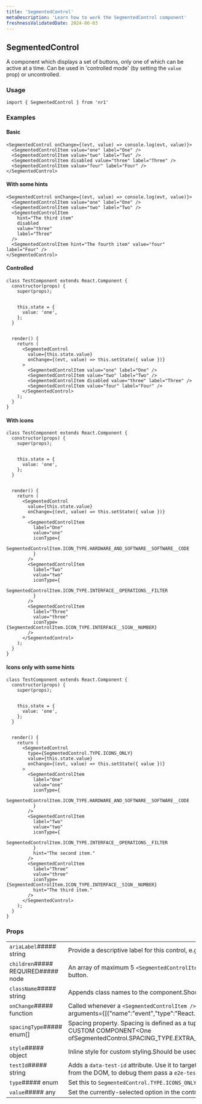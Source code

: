 ```yaml
---
title: 'SegmentedControl'
metaDescription: 'Learn how to work the SegmentedControl component'
freshnessValidatedDate: 2024-06-03
---
```

## SegmentedControl

A component which displays a set of buttons, only one of which can be active at a time. Can be used in 'controlled mode' (by setting the `value` prop) or uncontrolled.

### Usage

```
import { SegmentedControl } from 'nr1'
```



### Examples

#### Basic

```
<SegmentedControl onChange={(evt, value) => console.log(evt, value)}>
  <SegmentedControlItem value="one" label="One" />
  <SegmentedControlItem value="two" label="Two" />
  <SegmentedControlItem disabled value="three" label="Three" />
  <SegmentedControlItem value="four" label="Four" />
</SegmentedControl>
```



#### With some hints

```
<SegmentedControl onChange={(evt, value) => console.log(evt, value)}>
  <SegmentedControlItem value="one" label="One" />
  <SegmentedControlItem value="two" label="Two" />
  <SegmentedControlItem
    hint="The third item"
    disabled
    value="three"
    label="Three"
  />
  <SegmentedControlItem hint="The fourth item" value="four" label="Four" />
</SegmentedControl>
```



#### Controlled

```
class TestComponent extends React.Component {
  constructor(props) {
    super(props);


    this.state = {
      value: 'one',
    };
  }


  render() {
    return (
      <SegmentedControl
        value={this.state.value}
        onChange={(evt, value) => this.setState({ value })}
      >
        <SegmentedControlItem value="one" label="One" />
        <SegmentedControlItem value="two" label="Two" />
        <SegmentedControlItem disabled value="three" label="Three" />
        <SegmentedControlItem value="four" label="Four" />
      </SegmentedControl>
    );
  }
}
```



#### With icons

```
class TestComponent extends React.Component {
  constructor(props) {
    super(props);


    this.state = {
      value: 'one',
    };
  }


  render() {
    return (
      <SegmentedControl
        value={this.state.value}
        onChange={(evt, value) => this.setState({ value })}
      >
        <SegmentedControlItem
          label="One"
          value="one"
          iconType={
            SegmentedControlItem.ICON_TYPE.HARDWARE_AND_SOFTWARE__SOFTWARE__CODE
          }
        />
        <SegmentedControlItem
          label="Two"
          value="two"
          iconType={
            SegmentedControlItem.ICON_TYPE.INTERFACE__OPERATIONS__FILTER
          }
        />
        <SegmentedControlItem
          label="Three"
          value="three"
          iconType={SegmentedControlItem.ICON_TYPE.INTERFACE__SIGN__NUMBER}
        />
      </SegmentedControl>
    );
  }
}
```



#### Icons only with some hints

```
class TestComponent extends React.Component {
  constructor(props) {
    super(props);


    this.state = {
      value: 'one',
    };
  }


  render() {
    return (
      <SegmentedControl
        type={SegmentedControl.TYPE.ICONS_ONLY}
        value={this.state.value}
        onChange={(evt, value) => this.setState({ value })}
      >
        <SegmentedControlItem
          label="One"
          value="one"
          iconType={
            SegmentedControlItem.ICON_TYPE.HARDWARE_AND_SOFTWARE__SOFTWARE__CODE
          }
        />
        <SegmentedControlItem
          label="Two"
          value="two"
          iconType={
            SegmentedControlItem.ICON_TYPE.INTERFACE__OPERATIONS__FILTER
          }
          hint="The second item."
        />
        <SegmentedControlItem
          label="Three"
          value="three"
          iconType={SegmentedControlItem.ICON_TYPE.INTERFACE__SIGN__NUMBER}
          hint="The third item."
        />
      </SegmentedControl>
    );
  }
}
```



### Props

|                                    |                                                                                                                                                                                                                                                                                                                                                                                                                                                                                                                        |
| ---------------------------------- | ---------------------------------------------------------------------------------------------------------------------------------------------------------------------------------------------------------------------------------------------------------------------------------------------------------------------------------------------------------------------------------------------------------------------------------------------------------------------------------------------------------------------- |
| `ariaLabel`##### string            | Provide a descriptive label for this control, e.g. "Theme selector".                                                                                                                                                                                                                                                                                                                                                                                                                                                   |
| `children`##### REQUIRED##### node | An array of maximum 5 `<SegmentedControlItem />`s describing the clickable segments in the control. Elements can either have just a `label`, or a `label` and an `icon`, but must be uniform across the children. All elements can have an optional `disabled` prop to disable that button.                                                                                                                                                                                                                            |
| `className`##### string            | Appends class names to the component.Should be used only for positioning and spacing purposes.                                                                                                                                                                                                                                                                                                                                                                                                                         |
| `onChange`##### function           | Called whenever a `<SegmentedControlItem />` is clicked, with that element's `value` prop. Will also fire if the element currently selected is clicked again. You can use this callback to update the `value` prop if you want to control its state.&lt;FunctionDefinition returnValue=&#x7B;\[]} arguments=&#x7B;\[&#x7B;"name":"event","type":"React.ChangeEvent","description":""},&#x7B;"name":"value","type":"any","description":""}]} />                                                                         |
| `spacingType`##### enum\[]         | Spacing property. Spacing is defined as a tuple of zero to four values, which follow the same conventions as CSS properties like `margin` or `padding`. To omit a value, use `SPACING_TYPE.OMIT`.##### REPLACE WITH CUSTOM COMPONENT&lt;Array of##### REPLACE WITH CUSTOM COMPONENT&lt;One ofSegmentedControl.SPACING_TYPE.EXTRA_LARGESegmentedControl.SPACING_TYPE.LARGESegmentedControl.SPACING_TYPE.MEDIUMSegmentedControl.SPACING_TYPE.NONESegmentedControl.SPACING_TYPE.OMITSegmentedControl.SPACING_TYPE.SMALL>> |
| `style`##### object                | Inline style for custom styling.Should be used only for positioning and spacing purposes.                                                                                                                                                                                                                                                                                                                                                                                                                              |
| `testId`##### string               | Adds a `data-test-id` attribute. Use it to target the component in unit and E2E tests.For a test id to be valid, prefix it with your nerdpack id, followed up by a dot.For example, `my-nerdpack.some-element`.**Note:** You might not see `data-test-id` attributes as they are removed from the DOM, to debug them pass a `e2e-test` query parameter to the URL.                                                                                                                                                     |
| `type`##### enum                   | Set this to `SegmentedControl.TYPE.ICONS_ONLY` to only show icons.Will be ignored if icons are not found in the children.##### REPLACE WITH CUSTOM COMPONENT&lt;One ofSegmentedControl.TYPE.ICONS_ONLYSegmentedControl.TYPE.NORMAL>                                                                                                                                                                                                                                                                                    |
| `value`##### any                   | Set the currently-selected option in the control by updating this prop.                                                                                                                                                                                                                                                                                                                                                                                                                                                |